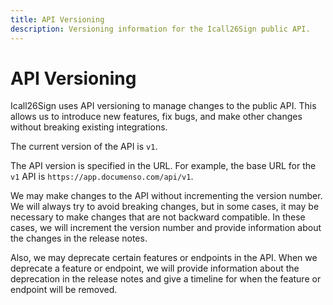 ```yaml
---
title: API Versioning
description: Versioning information for the Icall26Sign public API.
---
```



# API Versioning

Icall26Sign uses API versioning to manage changes to the public API. This allows us to introduce new features, fix bugs, and make other changes without breaking existing integrations.

<Callout type="info">The current version of the API is `v1`.</Callout>

The API version is specified in the URL. For example, the base URL for the `v1` API is `https://app.documenso.com/api/v1`.

We may make changes to the API without incrementing the version number. We will always try to avoid breaking changes, but in some cases, it may be necessary to make changes that are not backward compatible. In these cases, we will increment the version number and provide information about the changes in the release notes.

Also, we may deprecate certain features or endpoints in the API. When we deprecate a feature or endpoint, we will provide information about the deprecation in the release notes and give a timeline for when the feature or endpoint will be removed.
